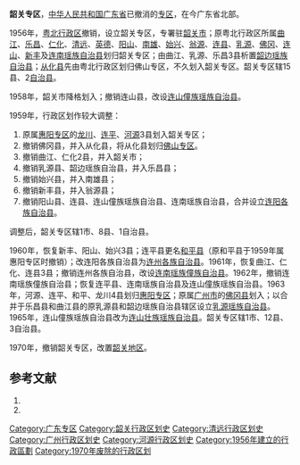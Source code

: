 '''韶关专区'''，[[中华人民共和国|中华人民共和国]][[广东省|广东省]]已撤消的[[专区|专区]]，在今广东省北部。

1956年，[[粤北行政区|粤北行政区]]撤销，设立韶关专区，专署驻[[韶关市|韶关市]]；原粤北行政区所属[[曲江县|曲江]]、[[乐昌县|乐昌]]、[[仁化县|仁化]]、[[清远县|清远]]、[[英德县|英德]]、[[阳山县|阳山]]、[[南雄县|南雄]]、[[始兴县|始兴]]、[[翁源县|翁源]]、[[连县|连县]]、[[乳源县|乳源]]、[[佛冈县|佛冈]]、[[连山县|连山]]、[[新丰县|新丰]]及[[连南瑶族自治县|连南瑶族自治县]]划归韶关专区；由曲江、乳源、乐昌3县析置[[韶边瑶族自治县|韶边瑶族自治县]]；[[从化县|从化县]]先由粤北行政区划归佛山专区，不久划入韶关专区。韶关专区辖15县、2[[自治县|自治县]]。

1958年，韶关市降格划入；撤销连山县，改设[[连山僮族瑶族自治县|连山僮族瑶族自治县]]。

1959年，行政区划作较大调整：
#原属[[惠阳专区|惠阳专区]]的[[龙川县|龙川]]、[[连平县|连平]]、[[河源县|河源]]3县划入韶关专区；
#撤销佛冈县，并入从化县，将从化县划归[[佛山专区|佛山专区]]。
#撤销曲江、仁化2县，并入韶关市；
#撤销乳源县、韶边瑶族自治县，并入乐昌县；
#撤销始兴县，并入南雄县；
#撤销新丰县，并入翁源县；
#撤销阳山县、连县、连山僮族瑶族自治县、连南瑶族自治县，合并设立[[连阳各族自治县|连阳各族自治县]]。

调整后，韶关专区辖1市、8县、1自治县。 

1960年，恢复新丰、阳山、始兴3县；连平县更名[[和平县|和平县]]（原和平县于1959年属惠阳专区时撤销）；改连阳各族自治县为[[连州各族自治县|连州各族自治县]]。1961年，恢复曲江、仁化、连县3县；撤销连州各族自治县，改设[[连南瑶族僮族自治县|连南瑶族僮族自治县]]。1962年，撤销连南瑶族僮族自治县；恢复连平县、连南瑶族自治县及连山僮族瑶族自治县。1963年，河源、连平、和平、龙川4县划归[[惠阳专区|惠阳专区]]；原属[[广州市|广州市]]的[[佛冈县|佛冈县]]划入；以合并于乐昌县和曲江县的原乳源县和韶边瑶族自治县辖区设立[[乳源瑶族自治县|乳源瑶族自治县]]。1965年，连山僮族瑶族自治县改为[[连山壮族瑶族自治县|连山壮族瑶族自治县]]。韶关专区辖1市、12县、3自治县。

1970年，撤销韶关专区，改置[[韶关地区|韶关地区]]。

== 参考文献 ==
# {{Cite book | author = 戴均良等 | title = 《中国古今地名大词典》 | location = 上海 | publisher = 上海辞书出版社 | date = 2005 | language = zh-hans }}
# {{Cite book | author = 史为乐 | title = 《中华人民共和国政区沿革（1949-2002）》 | location = 北京 | publisher = 人民出版社 | date = 2006 | language = zh-hans }}

{{广东省历史二级政区|nocat}}
[[Category:广东专区|Category:广东专区]]
[[Category:韶关行政区划史|Category:韶关行政区划史]]
[[Category:清远行政区划史|Category:清远行政区划史]]
[[Category:广州行政区划史|Category:广州行政区划史]]
[[Category:河源行政区划史|Category:河源行政区划史]]
[[Category:1956年建立的行政區劃|Category:1956年建立的行政區劃]]
[[Category:1970年废除的行政区划|Category:1970年废除的行政区划]]